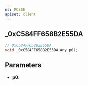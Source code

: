 ```yaml
---
ns: POSSE
apiset: client
---
```

## _0xC584FF658B2E55DA

```c
// 0xC584FF658B2E55DA
void _0xC584FF658B2E55DA(Any p0);
```


## Parameters
* **p0**: